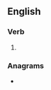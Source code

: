 {{also|tasered}}
==English==

===Verb===
{{head|en|verb form}}

# {{en-past of|Taser}}

===Anagrams===
* {{anagrams|en|dearest|derates|e-trades|estrade|readest|redates|sedater|serated|steared}}